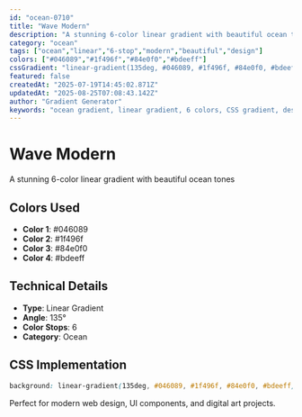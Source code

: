 ```yaml
---
id: "ocean-0710"
title: "Wave Modern"
description: "A stunning 6-color linear gradient with beautiful ocean tones"
category: "ocean"
tags: ["ocean","linear","6-stop","modern","beautiful","design"]
colors: ["#046089","#1f496f","#84e0f0","#bdeeff"]
cssGradient: "linear-gradient(135deg, #046089, #1f496f, #84e0f0, #bdeeff)"
featured: false
createdAt: "2025-07-19T14:45:02.871Z"
updatedAt: "2025-08-25T07:08:43.142Z"
author: "Gradient Generator"
keywords: "ocean gradient, linear gradient, 6 colors, CSS gradient, design, #046089, #1f496f, #84e0f0, #bdeeff"
---
```


# Wave Modern

A stunning 6-color linear gradient with beautiful ocean tones

## Colors Used
- **Color 1**: #046089
- **Color 2**: #1f496f
- **Color 3**: #84e0f0
- **Color 4**: #bdeeff

## Technical Details
- **Type**: Linear Gradient
- **Angle**: 135°
- **Color Stops**: 6
- **Category**: Ocean

## CSS Implementation
```css
background: linear-gradient(135deg, #046089, #1f496f, #84e0f0, #bdeeff);
```

Perfect for modern web design, UI components, and digital art projects.
